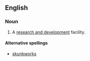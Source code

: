 ==English==
===Noun===
{{en-noun|-}}
# A [[research and development]] facility.

====Alternative spellings====
*[[skunkworks]]